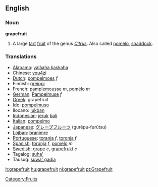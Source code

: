 ==English==
===Noun===
'''grapefruit'''
# A large [[tart]] [[fruit]] of the genus ''[[Citrus]]''. Also called [[pomelo]], [[shaddock]].

===Translations===
*[[Alabama]]: [[yalàaha kaskaha]]
*Chinese: [[you4zi]]
*[[Dutch]]: [[pompelmoes]] ''f''
*Finnish: [[greippi]]
*[[French]]: [[pamplemousse]] ''m'', [[pomélo]] ''m''
*[[German]]: [[Pampelmuse]] ''f''
*[[Greek]]: grapefruit
*Ido: [[pompelmuso]]
*Ilocano: [[lukban]]
*[[Indonesian]]: [[jeruk]] [[bali]]
*[[Italian]]: [[pompelmo]]
*[[Japanese]]: [[グレープフルーツ]] (gurēpu-furūtsu)
*[[Lojban]]: [[branimre]]
*[[Portuguese]]: [[toranja]] ''f'', [[toronja]] ''f''
*[[Spanish]]: [[toronja]] ''f'', [[pomelo]] ''m''
*[[Swedish]]: [[grape]] ''c'', [[grapefrukt]] ''c''
*Tagalog: [[suha']]
*Tausug: [[suwa' gadja]]



[[Category:Fruits]]

[[it:grapefruit]]
[[hu:grapefruit]]
[[nl:grapefruit]]
[[pt:Grapefruit]]